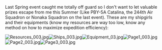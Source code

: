 Last Spring event caught me totally off guard so I don't want to let valuable prizes escape from me this Summer (Like PBY-5A Catalina, the 244th Air Squadron or Nonaka Squadron on the last event). These are my shipgirls and their equipments (know my resources are way too low, know any method on how to maximize expedition efficiency):

[[File:Resources_003.jpg|left]][[File:Ships_003.jpg|left]][[File:Equipment_03.jpg|left]][[File:Page1_003.jpg|left]][[File:Page2_003.jpg|left]][[File:Page3_003.jpg|left]]<ac_metadata title="Is my fleet ready for Summer, and what difficulties are recommended?"> </ac_metadata>